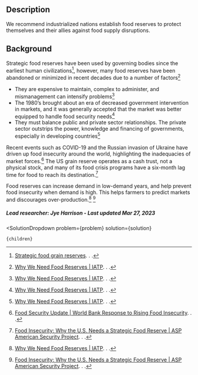 

## Description


We recommend industrialized nations establish food reserves to protect themselves and their allies against food supply disruptions.


## Background




Strategic food reserves have been used by governing bodies since the earliest human civilizations[^"1"], however, many food reserves have been abandoned or minimized in recent decades due to a number of factors[^"2"]
- They are expensive to maintain, complex to administer, and mismanagement can intensify problems[^"2"]
- The 1980’s brought about an era of decreased government intervention in markets, and it was generally accepted that the market was better equipped to handle food security needs[^"2"]
- They must balance public and private sector relationships. The private sector outstrips the power, knowledge and financing of governments, especially in developing countries[^"2"]


Recent events such as COVID-19 and the Russian invasion of Ukraine have driven up food insecurity around the world, highlighting the inadequacies of market forces.[^"3"] The US grain reserve operates as a cash trust, not a physical stock, and many of its food crisis programs have a six-month lag time for food to reach its destination.[^"4"]


Food reserves can increase demand in low-demand years, and help prevent food insecurity when demand is high. This helps farmers to predict markets and discourages over-production.[^"2"] [^"4"] 




##### Lead researcher: Jye Harrison - Last updated Mar 27, 2023



[^"1"]:  [Strategic food grain reserves](https://www.researchgate.net/publication/254842485_Strategic_food_grain_reserves). . . 
[^"2"]:  [Why We Need Food Reserves | IATP](https://www.iatp.org/documents/why-we-need-food-reserves). . . 
[^"3"]:  [Food Security Update | World Bank Response to Rising Food Insecurity](https://www.worldbank.org/en/topic/agriculture/brief/food-security-update). . . 
[^"4"]:  [Food Insecurity: Why the U.S. Needs a Strategic Food Reserve | ASP American Security Project](https://www.americansecurityproject.org/food-insecurity-why-the-u-s-needs-a-strategic-food-reserve/). . . 
[^"5"]:  [The 2008 Food Price Crisis: Rethinking Food Security Policies](https://unctad.org/system/files/official-document/gdsmdpg2420093_en.pdf). . . 






  <SolutionDropdown 
    problem={problem} 
    solution={solution}
  >
    {children}
  </SolutionDropdown>